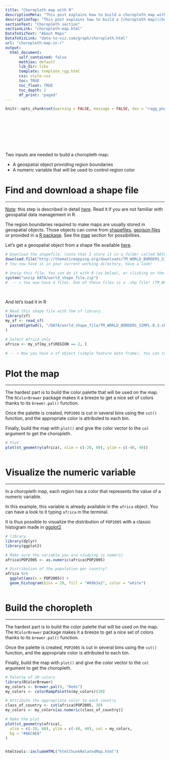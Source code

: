 ```yaml
---
title: "Choropleth map with R"
descriptionMeta: "This post explains how to build a choropleth map with R. It shows how to load geospatial data, bind it to a numeric value and draw the map. Reproducible code is provided."
descriptionTop: "This post explains how to build a [choropleth map](choropleth-map.html) with R. It shows how to load geospatial data, bind it to a numeric value and draw the map."
sectionText: "Choropleth section"
sectionLink: "choropleth-map.html"
DataToVizText: "About Maps"
DataToVizLink: "data-to-viz.com/graph/choropleth.html"
url: "choropleth-map-in-r"
output:
  html_document:
      self_contained: false    
      mathjax: default
      lib_dir: libs
      template: template_rgg.html
      css: style.css
      toc: TRUE
      toc_float: TRUE
      toc_depth: 2
      df_print: "paged"
---
```



```r
knitr::opts_chunk$set(warning = FALSE, message = FALSE, dev = "ragg_png", dpi = 300)
```

<div class="container" style="padding-top: 100px">


Two inputs are needed to build a choropleth map:

- A geospatial object providing region boundaries
- A numeric variable that will be used to control region color









# Find and download a shape file
***
<u>Note</u>: this step is described in detail [here](168-load-a-shape-file-into-r.html). Read it if you are not familiar with geospatial data management in R.

The region boundaries required to make maps are usually stored in geospatial objects. Those objects can come from [shapefiles](168-load-a-shape-file-into-r.html), [geojson files](325-background-map-from-geojson-format-in-r.html) or provided in a [R package](278-the-maps-library.html). See the [map](map.html) section for possibilities.

Let's get a geospatial object from a shape file available [here](http://thematicmapping.org/downloads/world_borders.php).

```r
# Download the shapefile. (note that I store it in a folder called DATA. You have to change that if needed.)
download.file("http://thematicmapping.org/downloads/TM_WORLD_BORDERS_SIMPL-0.3.zip", destfile = "DATA/world_shape_file.zip")
# You now have it in your current working directory, have a look!

# Unzip this file. You can do it with R (as below), or clicking on the object you downloaded.
system("unzip DATA/world_shape_file.zip")
#  -- > You now have 4 files. One of these files is a .shp file! (TM_WORLD_BORDERS_SIMPL-0.3.shp)
```

<br>

And let's load it in R

```r
# Read this shape file with the sf library.
library(sf)
my_sf <- read_sf(
  paste0(getwd(), "/DATA/world_shape_file/TM_WORLD_BORDERS_SIMPL-0.3.shp")
)

# Select Africa only
africa <- my_sf[my_sf$REGION == 2, ]

# -- > Now you have a sf object (simple feature data frame). You can start doing maps!
```







# Plot the map
***

<div class = "row">

<div class = "col-md-6  col-sm-12 align-self-center">

The hardest part is to build the color palette that will be used on the map. The `RColorBrewer` package makes it a breeze to get a nice set of colors thanks to its `brewer.pal()` function.

Once the palette is created, `POP2005` is cut in several bins using the `cut()` function, and the appropriate color is attributed to each bin.

Finally, build the map with `plot()` and give the color vector to the `col` argument to get the choropleth.
</div>


<div class = "col-md-6  col-sm-12">

```r
# Plot
plot(st_geometry(africa), xlim = c(-20, 60), ylim = c(-40, 40))
```

</div>
</div>

```r
```













# Visualize the numeric variable
***

<div class = "row">

<div class = "col-md-6  col-sm-12 align-self-center">

In a choropleth map, each region has a color that represents the value of a numeric variable.

In this example, this variable is already available in the `africa` object. You can have a look to it typing `africa` in the terminal.

It is thus possible to visualize the distribution of `POP2005` with a classic histogram made in [ggplot2](ggplot2-package.html)

</div>


<div class = "col-md-6  col-sm-12">

```r
# library
library(dplyr)
library(ggplot2)

# Make sure the variable you are studying is numeric
africa$POP2005 <- as.numeric(africa$POP2005)

# Distribution of the population per country?
africa %>%
  ggplot(aes(x = POP2005)) +
  geom_histogram(bins = 20, fill = "#69b3a2", color = "white")
```

</div>
</div>

```r
```










# Build the choropleth
***

<div class = "row">

<div class = "col-md-6  col-sm-12 align-self-center">

The hardest part is to build the color palette that will be used on the map. The `RColorBrewer` package makes it a breeze to get a nice set of colors thanks to its `brewer.pal()` function.

Once the palette is created, `POP2005` is cut in several bins using the `cut()` function, and the appropriate color is attributed to each bin.

Finally, build the map with `plot()` and give the color vector to the `col` argument to get the choropleth.
</div>


<div class = "col-md-6  col-sm-12">

```r
# Palette of 30 colors
library(RColorBrewer)
my_colors <- brewer.pal(9, "Reds")
my_colors <- colorRampPalette(my_colors)(30)

# Attribute the appropriate color to each country
class_of_country <- cut(africa$POP2005, 30)
my_colors <- my_colors[as.numeric(class_of_country)]

# Make the plot
plot(st_geometry(africa),
  xlim = c(-20, 60), ylim = c(-40, 40), col = my_colors,
  bg = "#A6CAE0"
)
```

</div>
</div>

```r
```












<!-- Close container -->
</div>




```r
htmltools::includeHTML("htmlChunkRelatedMap.html")
```
